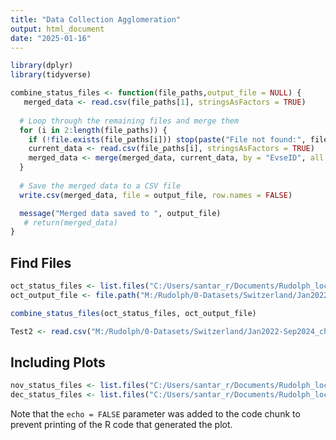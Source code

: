 ```yaml
---
title: "Data Collection Agglomeration"
output: html_document
date: "2025-01-16"
---
```


```r
library(dplyr)
library(tidyverse)
```

```r
combine_status_files <- function(file_paths,output_file = NULL) {
   merged_data <- read.csv(file_paths[1], stringsAsFactors = TRUE)
  
  # Loop through the remaining files and merge them
  for (i in 2:length(file_paths)) {
    if (!file.exists(file_paths[i])) stop(paste("File not found:", filepaths[i]))
    current_data <- read.csv(file_paths[i], stringsAsFactors = TRUE)
    merged_data <- merge(merged_data, current_data, by = "EvseID", all = TRUE)
  }
  
  # Save the merged data to a CSV file
  write.csv(merged_data, file = output_file, row.names = FALSE)

  message("Merged data saved to ", output_file)
   # return(merged_data)
}

```

## Find Files
```r
oct_status_files <- list.files("C:/Users/santar_r/Documents/Rudolph_local/Python/EVSE-Status-Data", pattern = "^evse_statuses_2024-10",full.names = TRUE)
oct_output_file <- file.path("M:/Rudolph/0-Datasets/Switzerland/Jan2022-Sep2024_charging-data/Processed-data/2024-10-charging.csv")

combine_status_files(oct_status_files, oct_output_file)

```


```r
Test2 <- read.csv("M:/Rudolph/0-Datasets/Switzerland/Jan2022-Sep2024_charging-data/Processed-data/2024-08-charging.csv")
```

## Including Plots
```r
nov_status_files <- list.files("C:/Users/santar_r/Documents/Rudolph_local/Python/EVSE-Status-Data", pattern = "^evse_statuses_2024-11")
dec_status_files <- list.files("C:/Users/santar_r/Documents/Rudolph_local/Python/EVSE-Status-Data", pattern = "^evse_statuses_2024-12")
```

Note that the `echo = FALSE` parameter was added to the code chunk to prevent printing of the R code that generated the plot.
